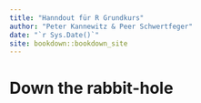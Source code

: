 ```yaml
--- 
title: "Hanndout für R Grundkurs"
author: "Peter Kannewitz & Peer Schwertfeger"
date: "`r Sys.Date()`"
site: bookdown::bookdown_site
---
```


# Down the rabbit-hole

